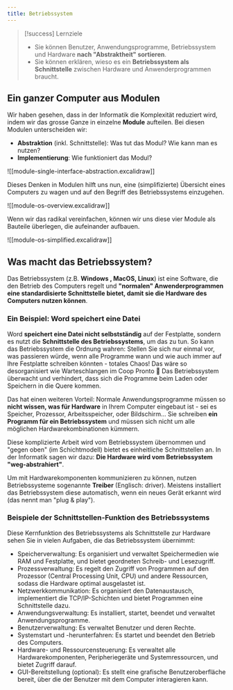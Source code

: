 ```yaml
---
title: Betriebssystem
---
```

> [!success] Lernziele
> 
> - Sie können Benutzer, Anwendungsprogramme, Betriebssystem und Hardware **nach "Abstraktheit" sortieren**.
> - Sie können erklären, wieso es ein **Betriebssystem als Schnittstelle** zwischen Hardware und Anwenderprogrammen braucht.
## Ein ganzer Computer aus Modulen

Wir haben gesehen, dass in der Informatik die Komplexität reduziert wird, indem wir das grosse Ganze in einzelne **Module** aufteilen. Bei diesen Modulen unterscheiden wir: 
- **Abstraktion** (inkl. Schnittstelle): Was tut das Modul? Wie kann man es nutzen?
- **Implementierung**: Wie funktioniert das Modul?

![[module-single-interface-abstraction.excalidraw]]

Dieses Denken in Modulen hilft uns nun, eine (simplifizierte) Übersicht eines Computers zu wagen und auf den Begriff des Betriebssystems einzugehen.

![[module-os-overview.excalidraw]]

Wenn wir das radikal vereinfachen, können wir uns diese vier Module als Bauteile überlegen, die aufeinander aufbauen.

![[module-os-simplified.excalidraw]]

## Was macht das Betriebssystem?

Das Betriebssystem (z.B. **Windows , MacOS, Linux**) ist eine Software, die den Betrieb des Computers regelt und **"normalen" Anwenderprogrammen eine standardisierte Schnittstelle bietet, damit sie die Hardware des Computers nutzen können**. 

### Ein Beispiel: Word speichert eine Datei

Word **speichert eine Datei nicht selbstständig** auf der Festplatte, sondern es nutzt die **Schnittstelle des Betriebssystems**, um das zu tun. So kann das Betriebssystem die Ordnung wahren: Stellen Sie sich nur einmal vor, was passieren würde, wenn alle Programme wann und wie auch immer auf Ihre Festplatte schreiben könnten - totales Chaos! Das wäre so desorganisiert wie Warteschlangen im Coop Pronto 🤷 Das Betriebssystem überwacht und verhindert, dass sich die Programme beim Laden oder Speichern in die Quere kommen.

Das hat einen weiteren Vorteil: Normale Anwendungsprogramme müssen so **nicht wissen, was für Hardware** in Ihrem Computer eingebaut ist - sei es Speicher, Prozessor, Arbeitsspeicher, oder Bildschirm... Sie schreiben **ein Programm für ein Betriebssystem** und müssen sich nicht um alle möglichen Hardwarekombinationen kümmern.

Diese komplizierte Arbeit wird vom Betriebssystem übernommen und "gegen oben" (im Schichtmodell) bietet es einheitliche Schnittstellen an. In der Informatik sagen wir dazu: **Die Hardware wird vom Betriebssystem "weg-abstrahiert"**.

Um mit Hardwarekomponenten kommunizieren zu können, nutzen Betriebssysteme sogenannte **Treiber** (Englisch: driver). Meistens installiert das Betriebssystem diese automatisch, wenn ein neues Gerät erkannt wird (das nennt man "plug & play"). 

### Beispiele der Schnittstellen-Funktion des Betriebssystems

Diese Kernfunktion des Betriebssystems als Schnittstelle zur Hardware sehen Sie in vielen Aufgaben, die das Betriebssystem übernimmt: 
- Speicherverwaltung: Es organisiert und verwaltet Speichermedien wie RAM und Festplatte, und bietet geordneten Schreib- und Lesezugriff.
- Prozessverwaltung: Es regelt den Zugriff von Programmen auf den Prozessor (Central Processing Unit, CPU) und andere Ressourcen, sodass die Hardware optimal ausgelastet ist.
- Netzwerkkommunikation: Es organisiert den Datenaustausch, implementiert die TCP/IP-Schichten und bietet Programmen eine Schnittstelle dazu.
- Anwendungsverwaltung: Es installiert, startet, beendet und verwaltet Anwendungsprogramme.
- Benutzerverwaltung: Es verwaltet Benutzer und deren Rechte.
- Systemstart und -herunterfahren: Es startet und beendet den Betrieb des Computers.
- Hardware- und Ressourcensteuerung: Es verwaltet alle Hardwarekomponenten, Peripheriegeräte und Systemressourcen, und bietet Zugriff darauf.
- GUI-Bereitstellung (optional): Es stellt eine grafische Benutzeroberfläche bereit, über die der Benutzer mit dem Computer interagieren kann.

